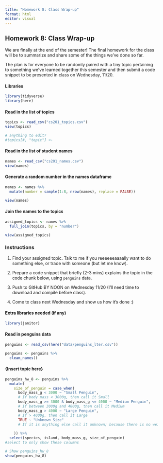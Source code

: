 ```yaml
---
title: "Homework 8: Class Wrap-up"
format: html
editor: visual
---
```


## Homework 8: Class Wrap-up

We are finally at the end of the semester! The final homework for the class will be to summarize and share some of the things we've done so far.

The plan is for everyone to be randomly paired with a tiny topic pertaining to something we've learned together this semester and then submit a code snippet to be presented in class on Wednesday, 11/20.

#### Libraries

```r
library(tidyverse)
library(here)
```

#### Read in the list of topics

```r
topics <- read_csv("cs201_topics.csv")
view(topics)

# anything to edit?
#topics[#, "topic"] <- 
```

#### Read in the list of student names

```r
names <- read_csv("cs201_names.csv")
view(names)
```

#### Generate a random number in the names dataframe

```r
names <- names %>%
  mutate(number = sample(1:8, nrow(names), replace = FALSE))

view(names)
```

#### Join the names to the topics

```r
assigned_topics <- names %>%
  full_join(topics, by = "number")

view(assigned_topics)
```

### Instructions

1.  Find your assigned topic. Talk to me if you reeeeeeaaaally want to do something else, or trade with someone (but let me know).

2.  Prepare a code snippet that briefly (2-3 mins) explains the topic in the code chunk below, using `penguins` data.

3.  Push to GitHub BY NOON on Wednesday 11/20 (I'll need time to download and compile before class).

4.  Come to class next Wednesday and show us how it's done :)

#### Extra libraries needed (if any)

```r
library(janitor)

```

#### Read in penguins data

```r
penguins <- read_csv(here("data/penguins_lter.csv"))

penguins <- penguins %>% 
  clean_names()
```

#### {Insert topic here}

```r
penguins_hw_8 <- penguins %>%
  mutate(
    size_of_penguin = case_when(
      body_mass_g < 3000 ~ "Small Penguin", 
      # If body mass < 3000g, then call it Small
      body_mass_g >= 3000 & body_mass_g <= 4000 ~ "Medium Penguin", 
      # If between 3000g and 4000g, then call it Medium
      body_mass_g > 4000 ~ "Large Penguin",     
      # If > 4000g, then call it Large
      TRUE ~ "Unknown Size"                  
      # If it is anything else call it unknown; because there is no weight
      
    )) %>%
  select(species, island, body_mass_g, size_of_penguin)
#select to only show these columns

# Show penguins_hw_8
show(penguins_hw_8)

```
